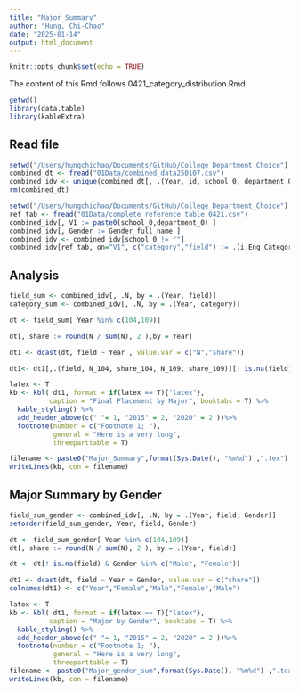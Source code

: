 ```yaml
---
title: "Major_Summary"
author: "Hung, Chi-Chao"
date: "2025-01-14"
output: html_document
---
```


```r
knitr::opts_chunk$set(echo = TRUE)
```

The content of this Rmd follows 0421_category_distribution.Rmd


```r
getwd()
library(data.table)
library(kableExtra)
```

## Read file
```r
setwd("/Users/hungchichao/Documents/GitHub/College_Department_Choice")
combined_dt <- fread("01Data/combined_data250107.csv")
combined_idv <- unique(combined_dt[, .(Year, id, school_0, department_0, Gender_full_name)])
rm(combined_dt)
```


```r
setwd("/Users/hungchichao/Documents/GitHub/College_Department_Choice")
ref_tab <- fread("01Data/complete_reference_table_0421.csv")
combined_idv[, V1 := paste0(school_0,department_0) ]
combined_idv[, Gender := Gender_full_name ]
combined_idv <- combined_idv[school_0 != ""]
combined_idv[ref_tab, on="V1", c("category","field") := .(i.Eng_Category,i.Eng_Field)]
```

## Analysis

```r
field_sum <- combined_idv[, .N, by = .(Year, field)]
category_sum <- combined_idv[, .N, by = .(Year, category)]
```


```r
dt <- field_sum[ Year %in% c(104,109)] 

dt[, share := round(N / sum(N), 2 ),by = Year]

dt1 <- dcast(dt, field ~ Year , value.var = c("N","share"))

dt1<- dt1[,.(field, N_104, share_104, N_109, share_109)][! is.na(field) ]
```



```r
latex <- T
kb <- kbl( dt1, format = if(latex == T){"latex"}, 
          caption = "Final Placement by Major", booktabs = T) %>% 
  kable_styling() %>%
  add_header_above(c(" "= 1, "2015" = 2, "2020" = 2 ))%>%
  footnote(number = c("Footnote 1; "),
           general = "Here is a very long",
           threeparttable = T)

filename <- paste0("Major_Summary",format(Sys.Date(), "%m%d") ,".tex")
writeLines(kb, con = filename)

```

## Major Summary by Gender

```r
field_sum_gender <- combined_idv[, .N, by = .(Year, field, Gender)]
setorder(field_sum_gender, Year, field, Gender)
```

```r
dt <- field_sum_gender[ Year %in% c(104,109)] 
dt[, share := round(N / sum(N), 2 ), by = .(Year, field)]

dt <- dt[! is.na(field) & Gender %in% c("Male", "Female")]
```

```r
dt1 <- dcast(dt, field ~ Year + Gender, value.var = c("share"))
colnames(dt1) <- c("Year","Female","Male","Female","Male")
```

```r
latex <- T
kb <- kbl( dt1, format = if(latex == T){"latex"}, 
          caption = "Major by Gender", booktabs = T) %>% 
  kable_styling() %>%
  add_header_above(c(" "= 1, "2015" = 2, "2020" = 2 ))%>%
  footnote(number = c("Footnote 1; "),
           general = "Here is a very long",
           threeparttable = T)
filename <- paste0("Major_gender_sum",format(Sys.Date(), "%m%d") ,".tex")
writeLines(kb, con = filename)
```



